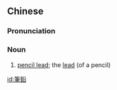 {{also|笔铅}}
==Chinese==
{{zh-forms|s=笔铅}}

===Pronunciation===
{{zh-pron
|m=bǐqiān
|cat=n
}}

===Noun===
{{zh-noun}}

# [[pencil lead]]; the [[lead]] (of a pencil)

[[id:筆鉛]]